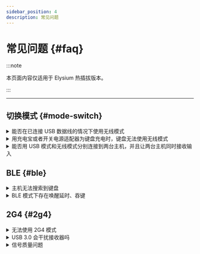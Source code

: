 ```yaml
---
sidebar_position: 4
description: 常见问题
---
```


# 常见问题 {#faq}

:::note

本页面内容仅适用于 Elysium 热插拔版本。

:::

---

## 切换模式 {#mode-switch}

<details>
  <summary> <Icon icon="fa-solid fa-file-circle-question" /> 能否在已连接 USB 数据线的情况下使用无线模式 </summary>

不能。在 USB 数据线连接的情况下，会强制使用 USB 模式，拔除 USB 数据线后，自动切换到无线模式。

</details>

<details>
  <summary> <Icon icon="fa-solid fa-file-circle-question" /> 用充电宝或者开关电源适配器为键盘充电时，键盘无法使用无线模式 </summary>

因为这种情况会被识别为 USB 模式，所以造成键盘暂时无法使用。建议使用电脑 USB 端口为键盘充电。

</details>

<details>
  <summary> <Icon icon="fa-solid fa-file-circle-question" /> 能否用 USB 模式和无线模式分别连接到两台主机，并且让两台主机同时接收输入 </summary>

不能。键盘会优先把数据发送给已连接 USB 数据线的主机。

</details>

## BLE {#ble}

<details>
  <summary> <Icon icon="fa-solid fa-file-circle-question" /> 主机无法搜索到键盘 </summary>

确保[电池开关](/docs-elysium/battery/battery-switch)已经打开，并且已经[切换](/docs-elysium/tri-mode/mode-switch#switch-to-wireless-mode)到 BLE 模式，并确保没有连接任何充电线。若问题依然存在：

短按一下 <kbd>**fn**</kbd> + <kbd>**X**</kbd> 以删除其它设备的配对记忆。若问题依然存在：

短按一下 <kbd>**fn**</kbd> + <kbd>**\\**</kbd> 以进行一次复位操作。若问题依然存在：

找到 PCB 正面的三挡开关（下图中标为红色的元件），检查其档位是否位于正中间，如果不是，请将它调到正中间。

![](img/top_mode.svg)

</details>

<details>
  <summary> <Icon icon="fa-solid fa-file-circle-question" /> BLE 模式下存在唤醒延时、吞键 </summary>

Elysium 在低功耗休眠期间可以保持与主机的连接，从而实现无延时唤醒，但以下情况例外：

* 在键盘休眠期间，主机离开通信范围或关机。

</details>

## 2G4 {#2g4}

<details>
  <summary> <Icon icon="fa-solid fa-file-circle-question" /> 无法使用 2G4 模式 </summary>

确保[电池开关](/docs-elysium/battery/battery-switch)已经打开，并且已经[切换](/docs-elysium/tri-mode/mode-switch#switch-to-wireless-mode)到 2G4 模式，并确保没有连接任何充电线。若问题依然存在：

短按一下 <kbd>**fn**</kbd> + <kbd>**\\**</kbd> 以进行一次复位操作。若问题依然存在：

找到 PCB 正面的三挡开关（下图中标为红色的元件），检查其档位是否位于正中间，如果不是，请将它调到正中间。

![](img/top_mode.svg)

若问题依然存在，可以按照[重新配对接收器](/docs-elysium/tri-mode/2g4/2g4-re-pairing)页面的方法重新配对接收器。

</details>

<details>
  <summary> <Icon icon="fa-solid fa-file-circle-question" /> USB 3.0 会干扰接收器吗 </summary>

10Gbps 速率的 USB 3.0 设备可能会干扰 2.4GHz 频段，但仅当这些设备在使用中时才会产生明显干扰。

</details>

<details>
  <summary> <Icon icon="fa-solid fa-file-circle-question" /> 信号质量问题 </summary>

以下这些情况有可能产生信号质量问题：

* 无线环境复杂。

* 接收器与键盘距离过远。

你可以通过以下措施改善：

* 减少周边无线设备的数量。

* 通过 USB 延长线或集线器缩短接收器与键盘之间的距离。

</details>